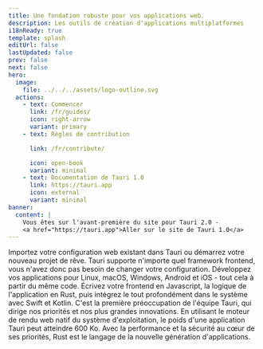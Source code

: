 ```yaml
---
title: Une fondation robuste pour vos applications web.
description: Les outils de création d'applications multiplatformes
i18nReady: true
template: splash
editUrl: false
lastUpdated: false
prev: false
next: false
hero:
  image:
    file: ../../../assets/logo-outline.svg
  actions:
    - text: Commencer
      link: /fr/guides/
      icon: right-arrow
      variant: primary
    - text: Règles de contribution

      link: /fr/contribute/

      icon: open-book
      variant: minimal
    - text: Documentation de Tauri 1.0
      link: https://tauri.app
      icon: external
      variant: minimal
banner:
  content: |
    Vous êtes sur l'avant-première du site pour Tauri 2.0 -
    <a href="https://tauri.app">Aller sur le site de Tauri 1.0</a>
---
```



<div class="hero-bg">
	<div class="bg-logo"></div>
	<div class="bg-grad"></div>
	<div class="bg-grad-red"></div>
</div>

<CardGrid stagger>
	<Card title="Frontend Indépendant" icon="rocket">
		Importez votre configuration web existant dans Tauri ou démarrez votre
		nouveau projet de rêve. Tauri supporte n'importe quel framework frontend,
		vous n'avez donc pas besoin de changer votre configuration.
	</Card>
	<Card title="Multiplatforme" icon="rocket">
		Développez vos applications pour Linux, macOS, Windows, Android et iOS -
		tout cela à partir du même code.
	</Card>
	<Card title="Communication Inter-Processus" icon="rocket">
		Écrivez votre frontend en Javascript, la logique de l'application en Rust,
		puis intégrez le tout profondément dans le système avec Swift et Kotlin.
	</Card>
	<Card title="Sécurité Maximale" icon="rocket">
		C'est la première préoccupation de l'équipe Tauri, qui dirige nos priorités
		et nos plus grandes innovations.
	</Card>
	<Card title="Poids Minimal" icon="rocket">
		En utilisant le moteur de rendu web natif du système d'exploitation, le
		poids d'une application Tauri peut atteindre 600 Ko.
	</Card>
	<Card title="Fonctionne avec Rust" icon="rocket">
		Avec la performance et la sécurité au cœur de ses priorités, Rust est le
		langage de la nouvelle génération d'applications.
	</Card>
</CardGrid>
